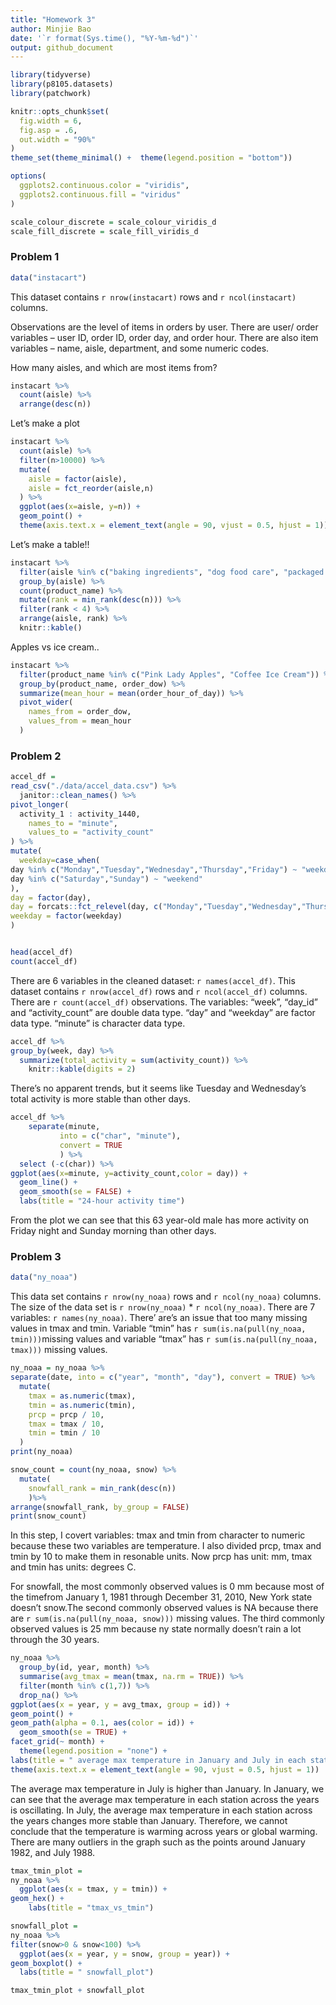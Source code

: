 ```yaml
---
title: "Homework 3"
author: Minjie Bao
date: '`r format(Sys.time(), "%Y-%m-%d")`'
output: github_document
---
```


```r
library(tidyverse)
library(p8105.datasets)
library(patchwork)

knitr::opts_chunk$set(
  fig.width = 6,
  fig.asp = .6,
  out.width = "90%"
)
theme_set(theme_minimal() +  theme(legend.position = "bottom"))

options(
  ggplots2.continuous.color = "viridis",
  ggplots2.continuous.fill = "viridus"
)

scale_colour_discrete = scale_colour_viridis_d
scale_fill_discrete = scale_fill_viridis_d
```


### Problem 1

```r
data("instacart")
```

This dataset contains `r nrow(instacart)` rows and `r ncol(instacart)` columns.

Observations are the level of items in orders by user. There are user/ order variables -- user ID, order ID, order day, and order hour. There are also item variables -- name, aisle, department, and some numeric codes.

How many aisles, and which are most items from?
```r
instacart %>% 
  count(aisle) %>% 
  arrange(desc(n))
```

 Let's make a plot
```r
instacart %>% 
  count(aisle) %>% 
  filter(n>10000) %>% 
  mutate(
    aisle = factor(aisle),
    aisle = fct_reorder(aisle,n)
  ) %>% 
  ggplot(aes(x=aisle, y=n)) +
  geom_point() +
  theme(axis.text.x = element_text(angle = 90, vjust = 0.5, hjust = 1))
```
 
Let's make a table!!
```r
instacart %>% 
  filter(aisle %in% c("baking ingredients", "dog food care", "packaged vegetables fruits")) %>% 
  group_by(aisle) %>% 
  count(product_name) %>% 
  mutate(rank = min_rank(desc(n))) %>% 
  filter(rank < 4) %>% 
  arrange(aisle, rank) %>% 
  knitr::kable()
```

Apples vs ice cream..
```r
instacart %>% 
  filter(product_name %in% c("Pink Lady Apples", "Coffee Ice Cream")) %>% 
  group_by(product_name, order_dow) %>% 
  summarize(mean_hour = mean(order_hour_of_day)) %>% 
  pivot_wider(
    names_from = order_dow,
    values_from = mean_hour
  )
```



### Problem 2
```r
accel_df =
read_csv("./data/accel_data.csv") %>% 
  janitor::clean_names() %>% 
pivot_longer(
  activity_1 : activity_1440,
    names_to = "minute",
    values_to = "activity_count"
) %>% 
mutate(
  weekday=case_when(
day %in% c("Monday","Tuesday","Wednesday","Thursday","Friday") ~ "weekday",
day %in% c("Saturday","Sunday") ~ "weekend"
),
day = factor(day),
day = forcats::fct_relevel(day, c("Monday","Tuesday","Wednesday","Thursday","Friday","Saturday","Sunday")),
weekday = factor(weekday) 
)


head(accel_df)
count(accel_df)
```

There are 6 variables in the cleaned dataset: `r names(accel_df)`. This dataset contains `r nrow(accel_df)` rows and `r ncol(accel_df)` columns. There are `r count(accel_df)` observations. The variables: "week", "day_id" and "activity_count" are double data type. "day" and "weekday" are factor data type. "minute" is character data type.


```r
accel_df %>% 
group_by(week, day) %>% 
  summarize(total_activity = sum(activity_count)) %>% 
    knitr::kable(digits = 2)
```

There's no apparent trends, but it seems like Tuesday and Wednesday's total activity is more stable than other days.

```r
accel_df %>% 
    separate(minute, 
           into = c("char", "minute"),
           convert = TRUE
           ) %>% 
  select (-c(char)) %>% 
ggplot(aes(x=minute, y=activity_count,color = day)) +
  geom_line() +
  geom_smooth(se = FALSE) +
  labs(title = "24-hour activity time")
```

From the plot we can see that this 63 year-old male has more activity on Friday night and Sunday morning than other days.

### Problem 3
```r
data("ny_noaa") 
```

This data set contains `r nrow(ny_noaa)` rows and `r ncol(ny_noaa)` columns. The size of the data set is `r nrow(ny_noaa)` * `r ncol(ny_noaa)`. There are 7 variables: `r names(ny_noaa)`. There' are's an issue that too many missing values in tmax and tmin. Variable "tmin" has `r sum(is.na(pull(ny_noaa, tmin)))`missing values and variable "tmax" has `r sum(is.na(pull(ny_noaa, tmax)))` missing values.

```r
ny_noaa = ny_noaa %>% 
separate(date, into = c("year", "month", "day"), convert = TRUE) %>% 
  mutate(
    tmax = as.numeric(tmax),
    tmin = as.numeric(tmin),
    prcp = prcp / 10,
    tmax = tmax / 10,
    tmin = tmin / 10
  ) 
print(ny_noaa)

snow_count = count(ny_noaa, snow) %>% 
  mutate(
    snowfall_rank = min_rank(desc(n))
    )%>% 
arrange(snowfall_rank, by_group = FALSE)
print(snow_count)
```

In this step, I covert variables: tmax and tmin from character to numeric because these two variables are temperature. I also divided prcp, tmax and tmin by 10 to make them in resonable units. Now prcp has unit: mm, tmax and tmin has units: degrees C.

For snowfall, the most commonly observed values is 0 mm because most of the timefrom January 1, 1981 through December 31, 2010, New York state doesn't snow.The second commonly observed values is NA because there are `r sum(is.na(pull(ny_noaa, snow)))` missing values. The third commonly observed values is 25 mm because ny state normally doesn't rain a lot through the 30 years.

```r
ny_noaa %>% 
  group_by(id, year, month) %>% 
  summarise(avg_tmax = mean(tmax, na.rm = TRUE)) %>% 
  filter(month %in% c(1,7)) %>% 
  drop_na() %>% 
ggplot(aes(x = year, y = avg_tmax, group = id)) +
geom_point() + 
geom_path(alpha = 0.1, aes(color = id)) +
  geom_smooth(se = TRUE) +
facet_grid(~ month) + 
  theme(legend.position = "none") +
labs(title = " average max temperature in January and July in each station across years", x = "year", y = "average max temperature (C)") +
theme(axis.text.x = element_text(angle = 90, vjust = 0.5, hjust = 1))
```

The average max temperature in July is higher than January. In January, we can see that the average max temperature in each station across the years is oscillating. In July, the average max temperature in each station across the years changes more stable than January. Therefore, we cannot conclude that the temperature is warming across years or global warming. There are many outliers in the graph such as the points around January 1982, and July 1988.

```r
tmax_tmin_plot =
ny_noaa %>% 
  ggplot(aes(x = tmax, y = tmin)) +
geom_hex() +
    labs(title = "tmax_vs_tmin")

snowfall_plot = 
ny_noaa %>% 
filter(snow>0 & snow<100) %>% 
  ggplot(aes(x = year, y = snow, group = year)) +
geom_boxplot() +
  labs(title = " snowfall_plot")

tmax_tmin_plot + snowfall_plot
```



